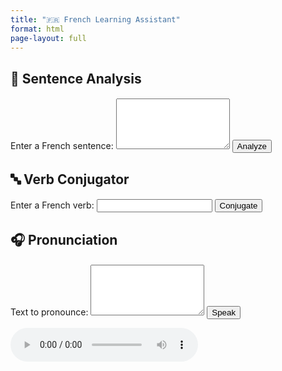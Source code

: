 ```yaml
---
title: "🇫🇷 French Learning Assistant"
format: html
page-layout: full
---
```



<div class="text-center mb-4"></div>

::::::: {.container .mt-5}

## 📝 Sentence Analysis

:::: {.card .mb-4}
#### 

<form id="analysisForm" class="mb-3">

<label class="form-label">Enter a French sentence:</label>
<textarea class="form-control mb-2" name="sentence" rows="5" required></textarea>
<button type="submit" class="btn btn-primary mt-2">Analyze</button>

</form>

::: {#analysisResult .mt-3}
:::

::::

## 🔤 Verb Conjugator

:::: {.card .mb-4}

#### 

<form id="conjugationForm" class="mb-3">

<label class="form-label">Enter a French verb:</label> <input type="text" class="form-control mb-2" name="verb" required> <button type="submit" class="btn btn-primary mt-2">Conjugate</button>

</form>

::: {#conjugationResult .mt-3}
:::
::::

## 🎧 Pronunciation

:::: {.card}
#### 

<form id="pronunciationForm" class="mb-3">

<label class="form-label">Text to pronounce:</label>
<textarea class="form-control mb-2" name="text" rows="5" required></textarea>
<button type="submit" class="btn btn-primary mt-2">Speak</button>

</form>

<audio id="audioPlayer" controls class="mt-3 d-none">

</audio>

::::

::: {.text-center .mt-4}
:::

:::::::

<!-- Load Bootstrap & JavaScript -->

<link href="https://cdn.jsdelivr.net/npm/bootstrap@5.3.0/dist/css/bootstrap.min.css" rel="stylesheet">

<script src="https://cdn.jsdelivr.net/npm/bootstrap@5.3.0/dist/js/bootstrap.bundle.min.js"></script>


<script>
// const BACKEND_URL = "http://127.0.0.1:5000";
const BACKEND_URL = "https://french-grammar-ai-a92ff913a503.herokuapp.com";

// Sentence Analysis
document.getElementById("analysisForm").addEventListener("submit", async (e) => {
    e.preventDefault();
    const formData = new FormData(e.target);
    const response = await fetch(`${BACKEND_URL}/analyze`, { method: "POST", body: formData });
    const data = await response.json();
    let html = "<table class='table'><tr><th>Word</th><th>Lemma</th><th>POS</th></tr>";
    data.analysis.forEach(item => {
        html += `<tr><td>${item.word}</td><td>${item.lemma}</td><td>${item.pos}</td></tr>`;
    });
    html += "</table>";
    document.getElementById("analysisResult").innerHTML = html;
});

// Verb Conjugation
document.getElementById("conjugationForm").addEventListener("submit", async (e) => {
    e.preventDefault();
    const formData = new FormData(e.target);
    const response = await fetch(`${BACKEND_URL}/conjugate`, { method: "POST", body: formData });
    const data = await response.json();
    const resultDiv = document.getElementById("conjugationResult");

    if (data.error) {
        resultDiv.innerHTML = `<div class="alert alert-danger">${data.error}</div>`;
        return;
    }

    let html = `
        <h5>Conjugation of <strong>${data.verb}</strong></h5>
        <p><strong>Mood:</strong> ${data.mood} &nbsp;&nbsp; <strong>Tense:</strong> ${data.tense}</p>
        <table class="table table-striped table-bordered">
            <thead>
                <tr><th>Subject</th><th>Conjugated Form</th></tr>
            </thead>
            <tbody>
    `;
    for (const [subject, conjugated] of Object.entries(data.conjugations)) {
        html += `<tr><td>${subject}</td><td>${conjugated}</td></tr>`;
    }
    html += `</tbody></table>`;
    resultDiv.innerHTML = html;
});

// Pronunciation
document.getElementById("pronunciationForm").addEventListener("submit", async (e) => {
    e.preventDefault();
    const formData = new FormData(e.target);
    const response = await fetch(`${BACKEND_URL}/pronounce`, { method: "POST", body: formData });
    const data = await response.json();
    const player = document.getElementById("audioPlayer");
    player.src = data.audio;
    player.classList.remove("d-none");
    player.play();
});

</script>
